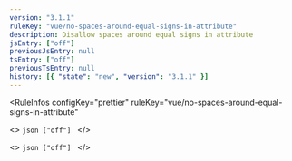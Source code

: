 ```yaml
---
version: "3.1.1"
ruleKey: "vue/no-spaces-around-equal-signs-in-attribute"
description: Disallow spaces around equal signs in attribute
jsEntry: ["off"]
previousJsEntry: null
tsEntry: ["off"]
previousTsEntry: null
history: [{ "state": "new", "version": "3.1.1" }]
---
```


<RuleInfos 
  configKey="prettier" 
  ruleKey="vue/no-spaces-around-equal-signs-in-attribute" 
>
  <>
    ```json
    ["off"]
    ```
  </>

  <>
    ```json
    ["off"]
    ```
  </>
</RuleInfos>
